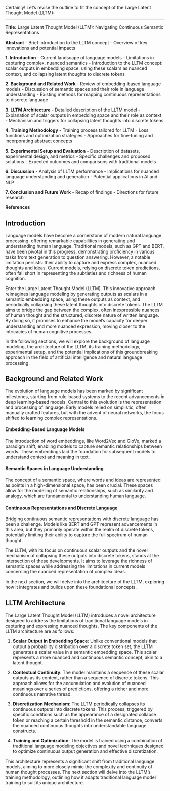 Certainly! Let's revise the outline to fit the concept of the Large Latent Thought Model (LLTM):

---

**Title:** Large Latent Thought Model (LLTM): Navigating Continuous Semantic Representations

**Abstract**
- Brief introduction to the LLTM concept
- Overview of key innovations and potential impacts

**1. Introduction**
- Current landscape of language models
- Limitations in capturing complex, nuanced semantics
- Introduction to the LLTM concept: scalar outputs in embedding space, using these scalars as nuanced context, and collapsing latent thoughts to discrete tokens

**2. Background and Related Work**
- Review of embedding-based language models
- Discussion of semantic spaces and their role in language understanding
- Existing methods for mapping continuous representations to discrete language

**3. LLTM Architecture**
- Detailed description of the LLTM model
- Explanation of scalar outputs in embedding space and their role as context
- Mechanism and triggers for collapsing latent thoughts into discrete tokens

**4. Training Methodology**
- Training process tailored for LLTM
- Loss functions and optimization strategies
- Approaches for fine-tuning and incorporating abstract concepts

**5. Experimental Setup and Evaluation**
- Description of datasets, experimental design, and metrics
- Specific challenges and proposed solutions
- Expected outcomes and comparisons with traditional models

**6. Discussion**
- Analysis of LLTM performance
- Implications for nuanced language understanding and generation
- Potential applications in AI and NLP

**7. Conclusion and Future Work**
- Recap of findings
- Directions for future research

**References**

## Introduction

Language models have become a cornerstone of modern natural language processing, offering remarkable capabilities in generating and understanding human language. Traditional models, such as GPT and BERT, have been pivotal in this progress, demonstrating proficiency in various tasks from text generation to question answering. However, a notable limitation persists: their ability to capture and express complex, nuanced thoughts and ideas. Current models, relying on discrete token predictions, often fall short in representing the subtleties and richness of human cognition.

Enter the Large Latent Thought Model (LLTM). This innovative approach reimagines language modeling by generating outputs as scalars in a semantic embedding space, using these outputs as context, and periodically collapsing these latent thoughts into discrete tokens. The LLTM aims to bridge the gap between the complex, often inexpressible nuances of human thought and the structured, discrete nature of written language. By doing so, it promises to enhance the model's capacity for deeper understanding and more nuanced expression, moving closer to the intricacies of human cognitive processes.

In the following sections, we will explore the background of language modeling, the architecture of the LLTM, its training methodology, experimental setup, and the potential implications of this groundbreaking approach in the field of artificial intelligence and natural language processing.


## Background and Related Work

The evolution of language models has been marked by significant milestones, starting from rule-based systems to the recent advancements in deep learning-based models. Central to this evolution is the representation and processing of language. Early models relied on simplistic, often manually crafted features, but with the advent of neural networks, the focus shifted to learning complex representations.

#### Embedding-Based Language Models

The introduction of word embeddings, like Word2Vec and GloVe, marked a paradigm shift, enabling models to capture semantic relationships between words. These embeddings laid the foundation for subsequent models to understand context and meaning in text.

#### Semantic Spaces in Language Understanding

The concept of a semantic space, where words and ideas are represented as points in a high-dimensional space, has been crucial. These spaces allow for the modeling of semantic relationships, such as similarity and analogy, which are fundamental to understanding human language.

#### Continuous Representations and Discrete Language

Bridging continuous semantic representations with discrete language has been a challenge. Models like BERT and GPT represent advancements in this area, but they primarily operate within the realm of discrete tokens, potentially limiting their ability to capture the full spectrum of human thought.

The LLTM, with its focus on continuous scalar outputs and the novel mechanism of collapsing these outputs into discrete tokens, stands at the intersection of these developments. It aims to leverage the richness of semantic spaces while addressing the limitations in current models concerning the nuanced representation of complex ideas.

In the next section, we will delve into the architecture of the LLTM, exploring how it integrates and builds upon these foundational concepts.

## LLTM Architecture

The Large Latent Thought Model (LLTM) introduces a novel architecture designed to address the limitations of traditional language models in capturing and expressing nuanced thoughts. The key components of the LLTM architecture are as follows:

1. **Scalar Output in Embedding Space**: Unlike conventional models that output a probability distribution over a discrete token set, the LLTM generates a scalar value in a semantic embedding space. This scalar represents a more nuanced and continuous semantic concept, akin to a latent thought.

2. **Contextual Continuity**: The model maintains a sequence of these scalar outputs as its context, rather than a sequence of discrete tokens. This approach allows for the accumulation and evolution of nuanced meanings over a series of predictions, offering a richer and more continuous narrative thread.

3. **Discretization Mechanism**: The LLTM periodically collapses its continuous outputs into discrete tokens. This process, triggered by specific conditions such as the appearance of a designated collapse token or reaching a certain threshold in the semantic distance, converts the nuanced continuous thoughts into understandable language constructs.

4. **Training and Optimization**: The model is trained using a combination of traditional language modeling objectives and novel techniques designed to optimize continuous output generation and effective discretization.

This architecture represents a significant shift from traditional language models, aiming to more closely mimic the complexity and continuity of human thought processes. The next section will delve into the LLTM's training methodology, outlining how it adapts traditional language model training to suit its unique architecture.